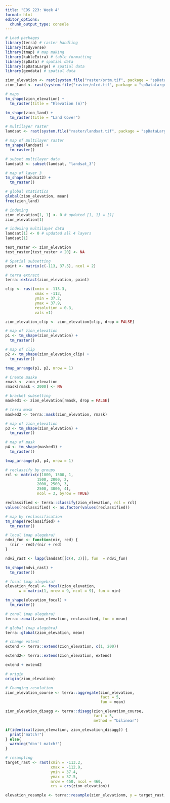 ```yaml
---
title: "EDS 223: Week 4"
format: html
editor_options: 
  chunk_output_type: console
---
```


```r
# Load packages
library(terra) # raster handling
library(tidyverse)
library(tmap) # map making
library(kableExtra) # table formatting
library(spData) # spatial data
library(spDataLarge) # spatial data
library(geodata) # spatial data
```

```r
zion_elevation <- rast(system.file("raster/srtm.tif", package = "spDataLarge"))
zion_land <- rast(system.file("raster/nlcd.tif", package = "spDataLarge"))
```

```r
# maps
tm_shape(zion_elevation) +
  tm_raster(title = "Elevation (m)")

tm_shape(zion_land) +
  tm_raster(title = "Land Cover")
```

```r
# multilayer raster
landsat <- rast(system.file("raster/landsat.tif", package = "spDataLarge"))
```

```r
# map of multilayer raster
tm_shape(landsat) +
  tm_raster()
```

```r
# subset multilayer data
landsat3 <- subset(landsat, "landsat_3")
```

```r
# map of layer 3
tm_shape(landsat3) +
  tm_raster()
```

```r
# global statistics
global(zion_elevation, mean)
freq(zion_land)
```

```r
# indexing
zion_elevation[1, 1] <- 0 # updated [1, 1] = [1]
zion_elevation[1]

# indexing multilayer data
landsat[1] <- 0 # updated all 4 layers
landsat[1]

test_raster <- zion_elevation
test_raster[test_raster < 20] <- NA
```

```r
# Spatial subsetting
point <- matrix(c(-113, 37.5), ncol = 2)

# terra extract
terra::extract(zion_elevation, point)
```

```r
clip <- rast(xmin = -113.3, 
             xmax = -113,
             ymin = 37.2, 
             ymax = 37.9, 
             resolution = 0.3,
             vals =1)

zion_elevation_clip <- zion_elevation[clip, drop = FALSE]
```

```r
# map of zion_elevation
p1 <- tm_shape(zion_elevation) +
  tm_raster()

# map of clip
p2 <- tm_shape(zion_elevation_clip) +
  tm_raster()

tmap_arrange(p1, p2, nrow = 1)
```

```r
# Create maske
rmask <- zion_elevation
rmask[rmask < 2000] <- NA

# bracket subsetting
masked1 <- zion_elevation[rmask, drop = FALSE]

# terra mask
masked2 <- terra::mask(zion_elevation, rmask)
```

```r
# map of zion_elevation
p3 <- tm_shape(zion_elevation) +
  tm_raster()

# map of mask
p4 <- tm_shape(masked1) +
  tm_raster()

tmap_arrange(p3, p4, nrow = 1)
```

```r
# reclassify by groups
rcl <- matrix(c(1000, 1500, 1,
              1500, 2000, 2,
              2000, 2500, 3,
              2500, 3000, 4),
              ncol = 3, byrow = TRUE)

reclassified <- terra::classify(zion_elevation, rcl = rcl)
values(reclassified) <- as.factor(values(reclassified))
```

```r
# map by reclassification
tm_shape(reclassified) +
  tm_raster()
```

```r
# local (map alegebra)
ndvi_fun <- function(nir, red) {
  (nir - red)/(nir + red)
}

ndvi_rast <- lapp(landsat[[c(4, 3)]], fun  = ndvi_fun)

tm_shape(ndvi_rast) +
  tm_raster()
```

```r
# focal (map alegebra)
elevation_focal <- focal(zion_elevation,
      w = matrix(1, nrow = 9, ncol = 9), fun = min)

tm_shape(elevation_focal) +
  tm_raster()
```

```r
# zonal (map alegebra)
terra::zonal(zion_elevation, reclassified, fun = mean)
```

```r
# global (map alegebra)
terra::global(zion_elevation, mean)
```

```r
# change extent
extend <- terra::extend(zion_elevation, c(1, 200))

extend2<- terra::extend(zion_elevation, extend)

extend + extend2
```

```r
# origin
origin(zion_elevation)
```

```r
# Changing resolution
zion_elevation_course <- terra::aggregate(zion_elevation,
                                          fact = 5,
                                          fun = mean)

zion_elevation_disagg <- terra::disagg(zion_elevation_course,
                                       fact = 5,
                                       method = "bilinear")

if(identical(zion_elevation, zion_elevation_disagg)) {
  print("match!")
} else{
  warning("don't match!")
}
```

```r
# resampling
target_rast <- rast(xmin = -113.2,
                    xmax = -112.9,
                    ymin = 37.4,
                    ymax = 37.5,
                    nrow = 450, ncol = 460,
                    crs = crs(zion_elevation))

elevation_resample <- terra::resample(zion_elevationm, y = target_rast, method = "bilinear")
```

